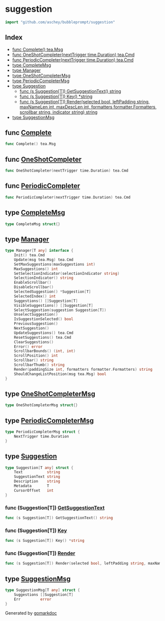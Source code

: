

<div class="api">

# suggestion

```go
import "github.com/aschey/bubbleprompt/suggestion"
```

## Index

- [func Complete() tea.Msg](<#func-complete>)
- [func OneShotCompleter(nextTrigger time.Duration) tea.Cmd](<#func-oneshotcompleter>)
- [func PeriodicCompleter(nextTrigger time.Duration) tea.Cmd](<#func-periodiccompleter>)
- [type CompleteMsg](<#type-completemsg>)
- [type Manager](<#type-manager>)
- [type OneShotCompleterMsg](<#type-oneshotcompletermsg>)
- [type PeriodicCompleterMsg](<#type-periodiccompletermsg>)
- [type Suggestion](<#type-suggestion>)
  - [func \(s Suggestion\[T\]\) GetSuggestionText\(\) string](<#func-suggestiont-getsuggestiontext>)
  - [func \(s Suggestion\[T\]\) Key\(\) \*string](<#func-suggestiont-key>)
  - [func \(s Suggestion\[T\]\) Render\(selected bool, leftPadding string, maxNameLen int, maxDescLen int, formatters formatter.Formatters, scrollbar string, indicator string\) string](<#func-suggestiont-render>)
- [type SuggestionMsg](<#type-suggestionmsg>)


## func [Complete](<https://github.com/aschey/bubbleprompt/blob/main/suggestion/commands.go#L34>)

```go
func Complete() tea.Msg
```

## func [OneShotCompleter](<https://github.com/aschey/bubbleprompt/blob/main/suggestion/commands.go#L21>)

```go
func OneShotCompleter(nextTrigger time.Duration) tea.Cmd
```

## func [PeriodicCompleter](<https://github.com/aschey/bubbleprompt/blob/main/suggestion/commands.go#L15>)

```go
func PeriodicCompleter(nextTrigger time.Duration) tea.Cmd
```

## type [CompleteMsg](<https://github.com/aschey/bubbleprompt/blob/main/suggestion/commands.go#L27>)

```go
type CompleteMsg struct{}
```

## type [Manager](<https://github.com/aschey/bubbleprompt/blob/main/suggestion/manager.go#L8-L36>)

```go
type Manager[T any] interface {
    Init() tea.Cmd
    Update(msg tea.Msg) tea.Cmd
    SetMaxSuggestions(maxSuggestions int)
    MaxSuggestions() int
    SetSelectionIndicator(selectionIndicator string)
    SelectionIndicator() string
    EnableScrollbar()
    DisableScrollbar()
    SelectedSuggestion() *Suggestion[T]
    SelectedIndex() int
    Suggestions() []Suggestion[T]
    VisibleSuggestions() []Suggestion[T]
    SelectSuggestion(suggestion Suggestion[T])
    UnselectSuggestion()
    IsSuggestionSelected() bool
    PreviousSuggestion()
    NextSuggestion()
    UpdateSuggestions() tea.Cmd
    ResetSuggestions() tea.Cmd
    ClearSuggestions()
    Error() error
    ScrollbarBounds() (int, int)
    ScrollPosition() int
    Scrollbar() string
    ScrollbarThumb() string
    Render(paddingSize int, formatters formatter.Formatters) string
    ShouldChangeListPosition(msg tea.Msg) bool
}
```

## type [OneShotCompleterMsg](<https://github.com/aschey/bubbleprompt/blob/main/suggestion/commands.go#L13>)

```go
type OneShotCompleterMsg struct{}
```

## type [PeriodicCompleterMsg](<https://github.com/aschey/bubbleprompt/blob/main/suggestion/commands.go#L9-L11>)

```go
type PeriodicCompleterMsg struct {
    NextTrigger time.Duration
}
```

## type [Suggestion](<https://github.com/aschey/bubbleprompt/blob/main/suggestion/suggestion.go#L11-L17>)

```go
type Suggestion[T any] struct {
    Text           string
    SuggestionText string
    Description    string
    Metadata       T
    CursorOffset   int
}
```

### func \(Suggestion\[T\]\) [GetSuggestionText](<https://github.com/aschey/bubbleprompt/blob/main/suggestion/suggestion.go#L19>)

```go
func (s Suggestion[T]) GetSuggestionText() string
```

### func \(Suggestion\[T\]\) [Key](<https://github.com/aschey/bubbleprompt/blob/main/suggestion/suggestion.go#L56>)

```go
func (s Suggestion[T]) Key() *string
```

### func \(Suggestion\[T\]\) [Render](<https://github.com/aschey/bubbleprompt/blob/main/suggestion/suggestion.go#L26-L34>)

```go
func (s Suggestion[T]) Render(selected bool, leftPadding string, maxNameLen int, maxDescLen int, formatters formatter.Formatters, scrollbar string, indicator string) string
```

## type [SuggestionMsg](<https://github.com/aschey/bubbleprompt/blob/main/suggestion/commands.go#L29-L32>)

```go
type SuggestionMsg[T any] struct {
    Suggestions []Suggestion[T]
    Err         error
}
```

</div>

Generated by [gomarkdoc](<https://github.com/princjef/gomarkdoc>)
